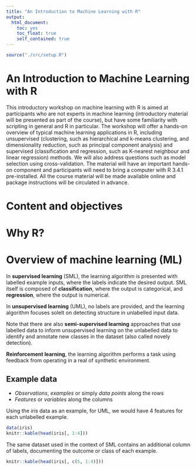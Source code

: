 ```yaml
---
title: "An Introduction to Machine Learning with R"
output:
  html_document:
    toc: yes
    toc_float: true
    self_contained: true	
---
```


```r
source("./src/setup.R")
```

# An Introduction to Machine Learning with R

This introductory workshop on machine learning with R is aimed at
participants who are not experts in machine learning (introductory
material will be presented as part of the course), but have some
familiarity with scripting in general and R in particular. The
workshop will offer a hands-on overview of typical machine learning
applications in R, including unsupervised (clustering, such as
hierarchical and k-means clustering, and dimensionality reduction,
such as principal component analysis) and supervised (classification
and regression, such as K-nearest neighbour and linear regression)
methods. We will also address questions such as model selection using
cross-validation. The material will have an important hands-on
component and participants will need to bring a computer with R 3.4.1
pre-installed. All the course material will be made available online
and package instructions will be circulated in advance.


# Content and objectives

# Why R?

# Overview of machine learning (ML)


In **supervised learning** (SML), the learning algorithm is presented
with labelled example inputs, where the labels indicate the desired
output. SML itself is composed of **classification**, where the output
is categorical, and **regression**, where the output is numerical.

In **unsupervised learning** (UML), no labels are provided, and the
learning algorithm focuses solelt on detecting structure in unlabelled
input data.

Note that there are also **semi-supervised learning** approaches that
use labelled data to inform unsupervised learning on the unlabelled
data to identify and annotate new classes in the dataset (also called
novely detection). 

**Reinforcement learning**, the learning algorithm performs a task
using feedback from operating in a real of synthetic environment.


## Example data

- *Observations*, *examples* or simply *data points* along the rows
- *Features* or *variables* along the columns

Using the *iris* data as an example, for UML, we would have 4 features
for each unlabelled example.

```r
data(iris)
knitr::kable(head(iris[, 1:4]))
```

The same dataset used in the context of SML contains an additional
column of labels, documenting the outcome or class of each example.

```r
knitr::kable(head(iris[, c(5, 1:4)]))
```



